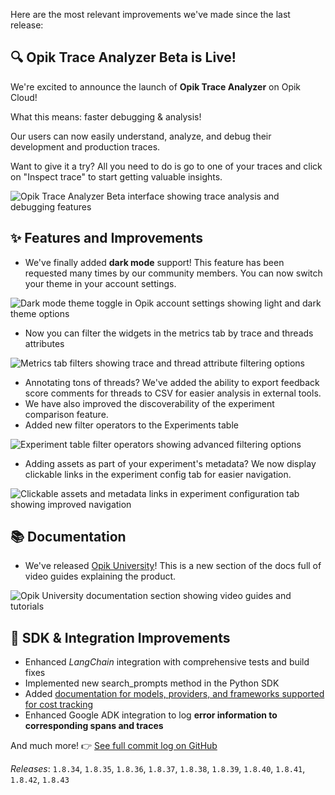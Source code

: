 Here are the most relevant improvements we've made since the last release:

## 🔍 Opik Trace Analyzer Beta is Live! 
We're excited to announce the launch of **Opik Trace Analyzer** on Opik Cloud!

What this means: faster debugging & analysis! 

Our users can now easily understand, analyze, and debug their development and production traces. 

Want to give it a try? All you need to do is go to one of your traces and click on "Inspect trace" to start getting valuable insights.

<Frame>
  <img src="/img/changelog/2025-09-05/opik_trace_analyzer.png" alt="Opik Trace Analyzer Beta interface showing trace analysis and debugging features" />
</Frame>

## ✨ Features and Improvements 
- We've finally added **dark mode** support! This feature has been requested many times by our community members. You can now switch your theme in your account settings.

<Frame>
  <img src="/img/changelog/2025-09-05/dark_mode.png" alt="Dark mode theme toggle in Opik account settings showing light and dark theme options" />
</Frame> 

- Now you can filter the widgets in the metrics tab by trace and threads attributes

<Frame>
  <img src="/img/changelog/2025-09-05/metrics_filters.png" alt="Metrics tab filters showing trace and thread attribute filtering options" />
</Frame>

- Annotating tons of threads? We've added the ability to export feedback score comments for threads to CSV for easier analysis in external tools.
- We have also improved the discoverability of the experiment comparison feature.
- Added new filter operators to the Experiments table

<Frame>
  <img src="/img/changelog/2025-09-05/experiment_operators.png" alt="Experiment table filter operators showing advanced filtering options" />
</Frame>

- Adding assets as part of your experiment's metadata? We now display clickable links in the experiment config tab for easier navigation.

<Frame>
  <img src="/img/changelog/2025-09-05/clickable_assets_metadata.png" alt="Clickable assets and metadata links in experiment configuration tab showing improved navigation" />
</Frame>


## 📚 Documentation 
- We've released [Opik University](https://www.comet.com/docs/opik/opik-university)! This is a new section of the docs full of video guides explaining the product.

<Frame>
  <img src="/img/changelog/2025-09-05/opik_university.png" alt="Opik University documentation section showing video guides and tutorials" />
</Frame>

## 🔌 SDK & Integration Improvements
- Enhanced *LangChain* integration with comprehensive tests and build fixes
- Implemented new search_prompts method in the Python SDK
- Added [documentation for models, providers, and frameworks supported for cost tracking](https://www.comet.com/docs/opik/tracing/cost_tracking#supported-models-providers-and-integrations)
- Enhanced Google ADK integration to log **error information to corresponding spans and traces**


And much more! 👉 [See full commit log on GitHub](https://github.com/comet-ml/opik/compare/1.8.33...1.8.43)

_Releases_: `1.8.34`, `1.8.35`, `1.8.36`, `1.8.37`, `1.8.38`, `1.8.39`, `1.8.40`, `1.8.41`, `1.8.42`, `1.8.43`